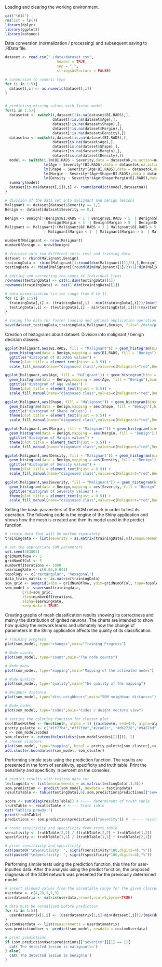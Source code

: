 Loading and clearing the working environment.
```r
cat("\014")
rm(list = ls())
library(dplyr)
library(ggplot2)
library(kohonen)

```

Data conversion (normalization / processing) and subsequent saving to .RData file.
```r

dataset <- read.csv("./data/dataset.csv", 
                        header = TRUE, 
                        sep = ",",
                        stringsAsFactors = FALSE)

# conversion to numeric type
for (i in 1:5){
  dataset[,i] <- as.numeric(dataset[,i])
}


# predicting missing values with linear model
for(i in 1:5){
  datasetok <- switch(i,dataset[!is.na(dataset$BI.RADS),],
                      dataset[!is.na(dataset$Age),],
                      dataset[!is.na(dataset$Shape),],
                      dataset[!is.na(dataset$Margin),],
                      dataset[!is.na(dataset$Density),])
  datasetna <- switch(i,dataset[is.na(dataset$BI.RADS),],
                      dataset[is.na(dataset$Age),],
                      dataset[is.na(dataset$Shape),],
                      dataset[is.na(dataset$Margin),],
                      dataset[is.na(dataset$Density),])
  model <- switch(i,lm(BI.RADS ~ Severity,data = datasetok,na.action=na.omit),
                  lm(Age ~ Severity*(BI.RADS),data = datasetok,na.action=na.omit),
                  lm(Shape ~ Severity*(Age+BI.RADS),data = datasetok,na.action=na.omit),
                  lm(Margin ~ Severity*(Age+Shape+BI.RADS),data = datasetok,na.action=na.omit),
                  lm(Density ~ Severity*(Age+Shape+Margin+BI.RADS),data = datasetok,na.action=na.omit))
  summary(model)
  dataset[is.na(dataset[,i]),i] <- round(predict(model,datasetna))
}

# division of the data set into malignant and benign lesions
Malignant <- dataset[dataset$Severity == 1,]
Benign <- dataset[dataset$Severity == 0,]

Benign <- Benign[!(Benign$BI.RADS < 1 | Benign$BI.RADS > 5  | Benign$Shape < 1  | Benign$Shape > 4
                  | Benign$Margin < 1  | Benign$Margin > 5  | Benign$Density < 1  | Benign$Density > 4),]
Malignant <- Malignant[!(Malignant$BI.RADS < 1 | Malignant$BI.RADS > 5  | Malignant$Shape < 1  | Malignant$Shape > 4
                  | Malignant$Margin < 1  | Malignant$Margin > 5  | Malignant$Density < 1  | Malignant$Density > 4),]

numberOfMalignant <- nrow(Malignant)
numberOfBenign <- nrow(Benign)

# division into two different sets: test and training data
dataset <- rbind(Malignant,Benign)
trainingData <- rbind(Malignant[1:round(dim(Malignant)[1]/2),],Benign[1:round(dim(Benign)[1]/2),])
testingData <- rbind(Malignant[(round(dim(Malignant)[1]/2)+1):dim(Malignant)[1],],Benign[(round(dim(Benign)[1]/2)+1):dim(Benign)[1],])

# editing and correcting the names of individual lines
rownames(testingData) <- cat(1:dim(testingData)[1])
rownames(trainingData) <- cat(1:dim(trainingData)[1])

# data normalization (in the range from 0 to 1)
for (i in 1:5){
  trainingData[,i] <- (trainingData[,i] - min(trainingData[,i]))/(max(trainingData[,i])-min(trainingData[,i]))
  testingData[,i] <- (testingData[,i] - min(testingData[,i]))/(max(testingData[,i])-min(testingData[,i]))
}

# saving the data for faster loading and optimal application operation
save(dataset,testingData,trainingData,Malignant,Benign, file="./data/processed_dataset.RData")


```

Creation of histograms about dataset. Division into malignant / benign decision classes.
```r

ggplot(Malignant,aes(BI.RADS, fill = "Malignant")) + geom_histogram(bins = 4, alpha = 0.5) + 
  geom_histogram(data = Benign,mapping = aes(BI.RADS, fill = "Benign"),bins = 4, alpha = 0.5) +
  ggtitle("Histogram of BI.RADS values") +
  theme(plot.title = element_text(hjust = 0.5)) +
  scale_fill_manual(name="diagnosed class",values=c(Malignant="red",Benign="blue"))

ggplot(Malignant,aes(Age, fill = "Malignant")) + geom_histogram(bins = 4, alpha = 0.5) + 
  geom_histogram(data = Benign,mapping = aes(Age, fill = "Benign"),bins = 4, alpha = 0.5) +
  ggtitle("Histogram of Age values") +
  theme(plot.title = element_text(hjust = 0.5)) +
  scale_fill_manual(name="diagnosed class",values=c(Malignant="red",Benign="blue"))

ggplot(Malignant,aes(Shape, fill = "Malignant")) + geom_histogram(bins = 4, alpha = 0.5) + 
  geom_histogram(data = Benign,mapping = aes(Shape, fill = "Benign"),bins = 4, alpha = 0.5) +
  ggtitle("Histogram of Shape values") +
  theme(plot.title = element_text(hjust = 0.5)) +
  scale_fill_manual(name="diagnosed class",values=c(Malignant="red",Benign="blue"))

ggplot(Malignant,aes(Margin, fill = "Malignant")) + geom_histogram(bins = 4, alpha = 0.5) + 
  geom_histogram(data = Benign,mapping = aes(Margin, fill = "Benign"),bins = 4, alpha = 0.5) +
  ggtitle("Histogram of Margin values") +
  theme(plot.title = element_text(hjust = 0.5)) +
  scale_fill_manual(name="diagnosed class",values=c(Malignant="red",Benign="blue"))

ggplot(Malignant,aes(Density, fill = "Malignant")) + geom_histogram(bins = 4, alpha = 0.5) + 
  geom_histogram(data = Benign,mapping = aes(Density, fill = "Benign"),bins = 4, alpha = 0.5) +
  ggtitle("Histogram of Density values") +
  theme(plot.title = element_text(hjust = 0.5)) +
  scale_fill_manual(name="diagnosed class",values=c(Malignant="red",Benign="blue"))

ggplot(Malignant,aes(Severity, fill = "Malignant")) + geom_histogram(bins = 4, alpha = 0.5) + 
  geom_histogram(data = Benign,mapping = aes(Severity, fill = "Benign"),bins = 4, alpha = 0.5) +
  ggtitle("Histogram of Severity values") +
  theme(plot.title = element_text(hjust = 0.5)) +
  scale_fill_manual(name="diagnosed class",values=c(Malignant="red",Benign="blue"))

```

Setting the basic parameters of the SOM network in order to test its operation. The following code is the engine of the Shiny application and shows how the mesh is created and then its model used in the predict function.
```r

# create data that will be marked separately
trainingdata <- list(severity = as.matrix(trainingData[,6]),measurements = as.matrix(trainingData[,1:5]))

# set the appropriate SOM parameters
set.seed(303803)
gridNumOfRow <- 5
gridNumOfCol <- 5
numberOfIterations <- 1000
learningRate <- c(0.05,0.001)
topology <- c("rectangular", "hexagonal")
data_train_matrix <- as.matrix(trainingData)
som_grid <- somgrid(xdim = gridNumOfRow, ydim=gridNumOfCol, topo=topology[2], neighbourhood.fct = "gaussian")
som_model <- supersom(trainingdata, 
		grid=som_grid, 
		rlen=numberOfIterations, 
		alpha=learningRate, 
		keep.data = TRUE)

```

Creating graphs of mesh classification results showing its correctness and mainly the distribution of ignited neurons. The charts are intended to show how quickly the network learns and ultimately how the change of parameters in the Shiny application affects the quality of its classification.
```r

# Training progress
plot(som_model, type="changes",main="Training Progress")

# Node counts
plot(som_model, type="count",main="The node counts")

# Node maps
plot(som_model, type="mapping",main="Mapping of the activated nodes")

# Node quality
plot(som_model, type="quality",main="The quality of the mapping")

# Neighbor distance
plot(som_model, type="dist.neighbours",main="SOM neighbour distances")

# Node codes
plot(som_model, type="codes",main="Codes / Weight vectors view")

# setting the coloring function for cluster plot
coolBlueHotRed <- function(n, alpha = 1) {rainbow(n, end=4/6, alpha=alpha)[n:1]}
pretty_palette <- c("#1f77b4","#ff7f0e","#2ca02c", "#d62728","#9467bd","#8c564b","#e377c2")
c <- som_model$codes 
som_cluster <- cutree(hclust(dist(som_model$codes[[1]])), 2)
# chosen clusters
plot(som_model, type="mapping", bgcol = pretty_palette[som_cluster],main = "Classification - division into clusters")
add.cluster.boundaries(som_model, som_cluster)

```

Performing simple tests using the prediction function. The results are presented in the form of sensitivity, specificity and truth table. Print the sensitivity and specificity in percent on the consoles.
```r

# predict results with testing data set
testingdata <- list(measurements = as.matrix(testingData[,1:5]))
som.prediction <- predict(som_model, newdata = testingdata)
resultsTable <- table(testingData[,6],som.prediction$predictions[["severity"]])

score <- sum(diag(resultsTable)) # <---- determinant of truth table
truthTable <- resultsTable # <---- Truth table
cat("Tablica prawdy:")
print(truthTable)
predictions <- som.prediction$predictions[["severity"]] #  <---- results for test set

# count sensitivity and specificity from truth table
sensitivity <- truthTable[2,2] / (truthTable[2,2] + truthTable[1,2])
specificity <- truthTable[1,1] / (truthTable[1,1] + truthTable[2,1])

# print sensitivity and specificity
cat(paste0("\nSensitivity: ", signif(sensitivity*100,digits=4),"%"))
cat(paste0("\nSpecificity: ", signif(specificity*100,digits=4),"%"))

```

Performing simple tests using the prediction function, this time for user-inputted data. After the analysis using the predict function, the proposed diagnosis of the SOM network was presented for the previously determined model.
```r
# insert allowed values from the acceptable range for the given classes (BI.RADS,Age,Shape,Margin,Density)
userdata <- c(4,28,1,1,3)
userdatamatrix <- matrix(userdata,nrow=1,ncol=5,byrow=TRUE)

# data must be normalized before prediction
for (i in 1:5){
  userdatamatrix[1,i] <- (userdatamatrix[1,i]-min(dataset[,i]))/(max(dataset[,i])-min(dataset[,i]))
}
customUserdata <- list(measurements = userdatamatrix)
som.predictionUser <- predict(som_model, newdata = customUserdata)

# print predictions
if (som.predictionUser$predictions[["severity"]][1] == 1){
  cat('The detected lesion is malignant\n')
} else{
  cat('The detected lesion is benign\n')
}

```